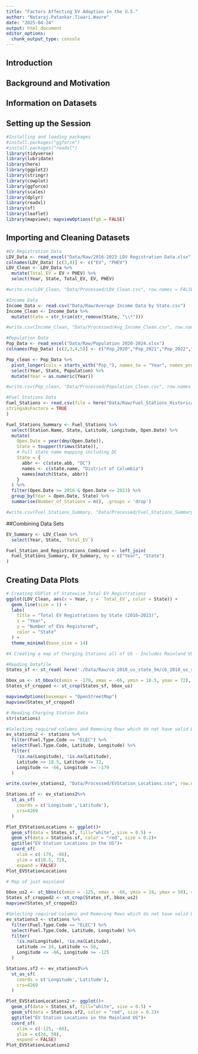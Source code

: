 ```yaml
---
title: "Factors Affecting EV Adoption in the U.S."
author: "Nataraj.Patankar.Tiwari.Wavre"
date: "2025-04-24"
output: html_document
editor_options: 
  chunk_output_type: console
---
```


## Introduction


## Background and Motivation 


## Information on Datasets


## Setting up the Session
```r
#Installing and loading packages
#install.packages("ggforce")
#install.packages("readxl")
library(tidyverse)
library(lubridate)
library(here)
library(ggplot2)
library(stringr)
library(cowplot)
library(ggforce)
library(scales)
library(dplyr)
library(readxl)
library(sf)
library(leaflet)
library(mapview); mapviewOptions(fgb = FALSE)
```

## Importing and Cleaning Datasets

```r
#EV Registration Data
LDV_Data <- read_excel("Data/Raw/2016-2023 LDV Registration Data.xlsx")
colnames(LDV_Data) [c(3,4)] <- c("EV", "PHEV")
LDV_Clean <- LDV_Data %>%
  mutate(Total_EV = EV + PHEV) %>%
  select(Year, State, Total_EV, EV, PHEV)

#write.csv(LDV_Clean, "Data/Processed/LDV_Clean.csv", row.names = FALSE)

#Income Data
Income_Data <- read.csv("Data/Raw/Average Income Data by State.csv")
Income_Clean <- Income_Data %>%
  mutate(State = str_trim(str_remove(State, "\\*")))

#write.csv(Income_Clean, "Data/Processed/Avg_Income_Clean.csv", row.names = FALSE)

#Population Data
Pop_Data <- read_excel("Data/Raw/Population 2020-2024.xlsx")
colnames(Pop_Data) [c(2,3,4,5)] <- c("Pop_2020","Pop_2021","Pop_2022","Pop_2023")

Pop_clean <- Pop_Data %>%
  pivot_longer(cols = starts_with("Pop_"), names_to = "Year", names_prefix = "Pop_", values_to = "Population") %>%
  select(Year, State, Population) %>%
  mutate(Year = as.numeric(Year))

#write.csv(Pop_clean, "Data/Processed/Population_Clean.csv", row.names = FALSE)

#Fuel Stations Data 
Fuel_Stations <- read.csv(file = here("Data/Raw/Fuel_Stations_Historical_Data.csv"),
stringsAsFactors = TRUE
)

Fuel_Stations_Summary <- Fuel_Stations %>%
  select(Station.Name, State, Latitude, Longitude, Open.Date) %>%
  mutate(
    Open.Date = year(dmy(Open.Date)),
    State = toupper(trimws(State)),
    # Full state name mapping including DC
    State = {
      abbr <- c(state.abb, "DC")
      names <- c(state.name, "District of Columbia")
      names[match(State, abbr)]
    }
  ) %>%
  filter(Open.Date >= 2016 & Open.Date <= 2023) %>%
  group_by(Year = Open.Date, State) %>%
  summarise(Number_of_Stations = n(), .groups = 'drop')

#write.csv(Fuel_Stations_Summary, "Data/Processed/Fuel_Stations_Summary.csv", row.names = FALSE)
```

##Combining Data Sets
```r
EV_Summary <- LDV_Clean %>%
  select(Year, State, `Total_EV`)

Fuel_Station_and_Registrations_Combined <- left_join(
  Fuel_Stations_Summary, EV_Summary, by = c("Year", "State")
)

```

## Creating Data Plots
```r
# Creating GGPlot of Statewise Total EV Registrations
ggplot(LDV_Clean, aes(x = Year, y = `Total_EV`, color = State)) +
  geom_line(size = 1) +
  labs(
    title = "Total EV Registrations by State (2016–2023)",
    x = "Year",
    y = "Number of EVs Registered",
    color = "State"
  ) +
  theme_minimal(base_size = 14)

```

```r
#4 Creating a map of Charging Stations all of US - Includes Mainland USA, Alaska and Hawaii

#Reading Datafile
States_sf <- st_read( here('./Data/Raw/cb_2018_us_state_5m/cb_2018_us_state_5m.shp'))

bbox_us <- st_bbox(c(xmin = -179, xmax = -66, ymin = 18.5, ymax = 72), crs = st_crs(States_sf))
States_sf_cropped <- st_crop(States_sf, bbox_us)

mapviewOptions(basemaps = "OpenStreetMap")
mapview(States_sf_cropped)

# Reading Charging Station Data
str(stations)

#Selecting required columns and Removing Rows which do not have valid Latitude and Logitude data
ev_stations2 <- stations %>%
  filter(Fuel.Type.Code == "ELEC") %>%
  select(Fuel.Type.Code, Latitude, Longitude) %>%
  filter(
    !is.na(Longitude), !is.na(Latitude),
    Latitude >= 18.5, Latitude <= 72,
    Longitude <= -66, Longitude >= -179
  )

write.csv(ev_stations2, "Data/Processed/EVStation_Locations.csv", row.names = FALSE)

Stations.sf <- ev_stations2%>%
  st_as_sf(
    coords = c('Longitude','Latitude'),
    crs=4269
  )

Plot_EVStationLocations <- ggplot()+
  geom_sf(data = States_sf, fill="white", size = 0.5) +
  geom_sf(data = Stations.sf, color = "red", size = 0.2)+
  ggtitle("EV Station Locations in the US")+
  coord_sf(
    xlim = c(-179, -66), 
    ylim = c(18.5, 72),    
    expand = FALSE)
Plot_EVStationLocations
```


```r
# Map of just mainland

bbox_us2 <- st_bbox(c(xmin = -125, xmax = -66, ymin = 24, ymax = 50), crs = st_crs(States_sf))
States_sf_cropped2 <- st_crop(States_sf, bbox_us2)
mapview(States_sf_cropped2)

#Selecting required columns and Removing Rows which do not have valid Latitude and Logitude data
ev_stations3 <- stations %>%
  filter(Fuel.Type.Code == "ELEC") %>%
  select(Fuel.Type.Code, Latitude, Longitude) %>%
  filter(
    !is.na(Longitude), !is.na(Latitude),
    Latitude >= 24, Latitude <= 50,
    Longitude <= -66, Longitude >= -125
  )

Stations.sf2 <- ev_stations3%>%
  st_as_sf(
    coords = c('Longitude','Latitude'),
    crs=4269
  )

Plot_EVStationLocations2 <- ggplot()+
  geom_sf(data = States_sf, fill="white", size = 0.5) +
  geom_sf(data = Stations.sf2, color = "red", size = 0.2)+
  ggtitle("EV Station Locations in the Mainland US")+
  coord_sf(
    xlim = c(-125, -66), 
    ylim = c(24, 50),    
    expand = FALSE)
Plot_EVStationLocations2
```



